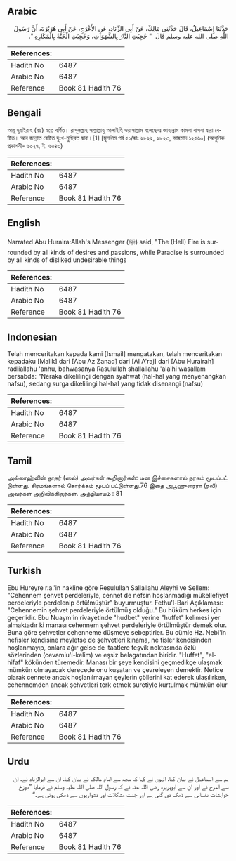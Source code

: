 ## Arabic


<div dir="rtl" lang="ar" style={{fontSize:'larger',backgroundColor:'#f8f9fa',padding:20}}>
حَدَّثَنَا إِسْمَاعِيلُ، قَالَ حَدَّثَنِي مَالِكٌ، عَنْ أَبِي الزِّنَادِ، عَنِ الأَعْرَجِ، عَنْ أَبِي هُرَيْرَةَ، أَنَّ رَسُولَ اللَّهِ صلى الله عليه وسلم قَالَ ‏ "‏ حُجِبَتِ النَّارُ بِالشَّهَوَاتِ، وَحُجِبَتِ الْجَنَّةُ بِالْمَكَارِهِ ‏"‏‏.‏
</div>
<div style={{backgroundColor:'#f8f9fa',padding:20, marginBottom: 10}}><table> <thead> <tr> <th>References:</th> <th></th> </tr> </thead> <tbody><tr><td>Hadith No</td><td>6487</td></tr><tr><td>Arabic No</td><td>6487</td></tr><tr><td>Reference</td><td>Book 81 Hadith 76</td></tr></tbody></table></div>

## Bengali


<div dir="ltr" lang="bn" style={{fontSize:'larger',backgroundColor:'#f8f9fa',padding:20}}>
আবূ হুরাইরাহ (রাঃ) হতে বর্ণিত। রাসূলল্লাহ্ সাল্লাল্লাহু আলাইহি ওয়াসাল্লাম বলেছেনঃ জাহান্নাম কামনা বাসনা দ্বারা বেষ্টিত। আর জান্নাত বেষ্টিত দুঃখ-মুছিবত দ্বারা।[1] [মুসলিম পর্ব ৫১/হাঃ ২৮২২, ২৮২৩, আহমাদ ১২৫৬০] (আধুনিক প্রকাশনী- ৬০২৭, ই. ৬০৪৩)
</div>
<div style={{backgroundColor:'#f8f9fa',padding:20, marginBottom: 10}}><table> <thead> <tr> <th>References:</th> <th></th> </tr> </thead> <tbody><tr><td>Hadith No</td><td>6487</td></tr><tr><td>Arabic No</td><td>6487</td></tr><tr><td>Reference</td><td>Book 81 Hadith 76</td></tr></tbody></table></div>

## English


<div dir="ltr" lang="en" style={{fontSize:'larger',backgroundColor:'#f8f9fa',padding:20}}>
Narrated Abu Huraira:Allah's Messenger (ﷺ) said, "The (Hell) Fire is surrounded by all kinds of desires and passions, while Paradise is surrounded by all kinds of disliked undesirable things
</div>
<div style={{backgroundColor:'#f8f9fa',padding:20, marginBottom: 10}}><table> <thead> <tr> <th>References:</th> <th></th> </tr> </thead> <tbody><tr><td>Hadith No</td><td>6487</td></tr><tr><td>Arabic No</td><td>6487</td></tr><tr><td>Reference</td><td>Book 81 Hadith 76</td></tr></tbody></table></div>

## Indonesian


<div dir="ltr" lang="id" style={{fontSize:'larger',backgroundColor:'#f8f9fa',padding:20}}>
Telah menceritakan kepada kami [Ismail] mengatakan, telah menceritakan kepadaku [Malik] dari [Abu Az Zanad] dari [Al A'raj] dari [Abu Hurairah] radliallahu 'anhu, bahwasanya Rasulullah shallallahu 'alaihi wasallam bersabda: "Neraka dikelilingi dengan syahwat (hal-hal yang menyenangkan nafsu), sedang surga dikelilingi hal-hal yang tidak disenangi (nafsu)
</div>
<div style={{backgroundColor:'#f8f9fa',padding:20, marginBottom: 10}}><table> <thead> <tr> <th>References:</th> <th></th> </tr> </thead> <tbody><tr><td>Hadith No</td><td>6487</td></tr><tr><td>Arabic No</td><td>6487</td></tr><tr><td>Reference</td><td>Book 81 Hadith 76</td></tr></tbody></table></div>

## Tamil


<div dir="ltr" lang="ta" style={{fontSize:'larger',backgroundColor:'#f8f9fa',padding:20}}>
அல்லாஹ்வின் தூதர் (ஸல்) அவர்கள் கூறினார்கள்: மன இச்சைகளால் நரகம் மூடப்பட் டுள்ளது. சிரமங்களால் சொர்க்கம் மூடப் பட்டுள்ளது.76 இதை அபூஹுரைரா (ரலி) அவர்கள் அறிவிக்கிறார்கள். அத்தியாயம் : 81
</div>
<div style={{backgroundColor:'#f8f9fa',padding:20, marginBottom: 10}}><table> <thead> <tr> <th>References:</th> <th></th> </tr> </thead> <tbody><tr><td>Hadith No</td><td>6487</td></tr><tr><td>Arabic No</td><td>6487</td></tr><tr><td>Reference</td><td>Book 81 Hadith 76</td></tr></tbody></table></div>

## Turkish


<div dir="ltr" lang="tr" style={{fontSize:'larger',backgroundColor:'#f8f9fa',padding:20}}>
Ebu Hureyre r.a.'in nakline göre Resulullah Sallallahu Aleyhi ve Sellem: "Cehennem şehvet perdeleriyle, cennet de nefsin hoş!anmadığı mükellefiyet perdeleriyle perdelenip örtü!müştür" buyurmuştur. Fethu'l-Bari Açıklaması: "Cehennemin şehvet perdeleriyle örtülmüş olduğu." Bu hüküm herkes için geçerlidir. Ebu Nuaym'in rivayetinde "hudbet" yerine "huffet" kelimesi yer almaktadır ki manası cehennem şehvet perdeleriyle örtülmüştür demek olur. Buna göre şehvetler cehenneme düşmeye sebeptirler. Bu cümle Hz. Nebi'in nefisler kendisine meyletse de şehvetleri kınama, ne fisler kendisinden hoşlanmayıp, onlara ağır gelse de itaatlere teşvik noktasında özlü sözlerinden (cevamiu'l-kelim) ve eşsiz belagatından biridir. "Huffet", "el-hifaf" kökünden türemedir. Manası bir şeye kendisini geçmedikçe ulaşmak mümkün olmayacak derecede onu kuşatan ve çevreleyen demektir. Netice olarak cennete ancak hoşlanılmayan şeylerin çöllerini kat ederek ulaşılırken, cehennemden ancak şehvetleri terk etmek suretiyle kurtulmak mümkün olur
</div>
<div style={{backgroundColor:'#f8f9fa',padding:20, marginBottom: 10}}><table> <thead> <tr> <th>References:</th> <th></th> </tr> </thead> <tbody><tr><td>Hadith No</td><td>6487</td></tr><tr><td>Arabic No</td><td>6487</td></tr><tr><td>Reference</td><td>Book 81 Hadith 76</td></tr></tbody></table></div>

## Urdu


<div dir="rtl" lang="ur" style={{fontSize:'larger',backgroundColor:'#f8f9fa',padding:20}}>
ہم سے اسماعیل نے بیان کیا، انہوں نے کہا کہ مجھ سے امام مالک نے بیان کیا، ان سے ابوالزناد نے، ان سے اعرج نے اور ان سے ابوہریرہ رضی اللہ عنہ نے کہ رسول اللہ صلی اللہ علیہ وسلم نے فرمایا ”دوزخ خواہشات نفسانی سے ڈھک دی گئی ہے اور جنت مشکلات اور دشواریوں سے ڈھکی ہوئی ہے۔“
</div>
<div style={{backgroundColor:'#f8f9fa',padding:20, marginBottom: 10}}><table> <thead> <tr> <th>References:</th> <th></th> </tr> </thead> <tbody><tr><td>Hadith No</td><td>6487</td></tr><tr><td>Arabic No</td><td>6487</td></tr><tr><td>Reference</td><td>Book 81 Hadith 76</td></tr></tbody></table></div>